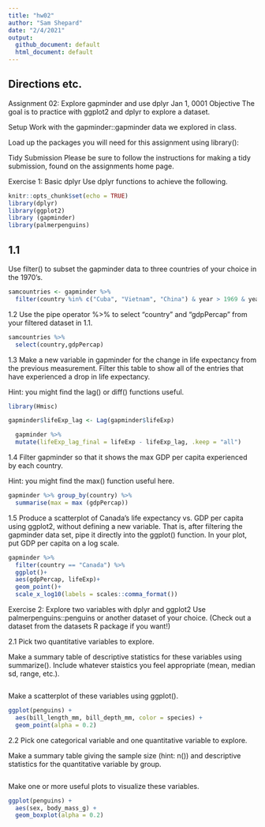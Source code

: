 ```yaml
---
title: "hw02"
author: "Sam Shepard"
date: "2/4/2021"
output:
  github_document: default
  html_document: default
---
```


## Directions etc.

Assignment 02: Explore gapminder and use dplyr
Jan 1, 0001
Objective
The goal is to practice with ggplot2 and dplyr to explore a dataset.

Setup
Work with the gapminder::gapminder data we explored in class.

Load up the packages you will need for this assignment using library():

Tidy Submission
Please be sure to follow the instructions for making a tidy submission, found on the assignments home page.

Exercise 1: Basic dplyr
Use dplyr functions to achieve the following.

```r
knitr::opts_chunk$set(echo = TRUE)
library(dplyr)
library(ggplot2)
library (gapminder)
library(palmerpenguins)
```

## 1.1
Use filter() to subset the gapminder data to three countries of your choice in the 1970’s.

```r
samcountries <- gapminder %>%
  filter(country %in% c("Cuba", "Vietnam", "China") & year > 1969 & year < 1981)
```


1.2
Use the pipe operator %>% to select “country” and “gdpPercap” from your filtered dataset in 1.1.

```r
samcountries %>%
  select(country,gdpPercap)
```

1.3
Make a new variable in gapminder for the change in life expectancy from the previous measurement. Filter this table to show all of the entries that have experienced a drop in life expectancy.

Hint: you might find the lag() or diff() functions useful.

```r
library(Hmisc)

gapminder$lifeExp_lag <- Lag(gapminder$lifeExp)

  gapminder %>% 
  mutate(lifeExp_lag_final = lifeExp - lifeExp_lag, .keep = "all")
```

1.4
Filter gapminder so that it shows the max GDP per capita experienced by each country.

Hint: you might find the max() function useful here.

```r
gapminder %>% group_by(country) %>%
  summarise(max = max (gdpPercap))
```

1.5
Produce a scatterplot of Canada’s life expectancy vs. GDP per capita using ggplot2, without defining a new variable. That is, after filtering the gapminder data set, pipe it directly into the ggplot() function. In your plot, put GDP per capita on a log scale.

```r
gapminder %>%
  filter(country == "Canada") %>%
  ggplot()+
  aes(gdpPercap, lifeExp)+
  geom_point()+
  scale_x_log10(labels = scales::comma_format())
```

Exercise 2: Explore two variables with dplyr and ggplot2
Use palmerpenguins::penguins or another dataset of your choice. (Check out a dataset from the datasets R package if you want!)

2.1
Pick two quantitative variables to explore.

Make a summary table of descriptive statistics for these variables using summarize().
Include whatever staistics you feel appropriate (mean, median sd, range, etc.).
```r

```

Make a scatterplot of these variables using ggplot().
```r
ggplot(penguins) +
  aes(bill_length_mm, bill_depth_mm, color = species) +
  geom_point(alpha = 0.2)
```

2.2
Pick one categorical variable and one quantitative variable to explore.

Make a summary table giving the sample size (hint: n()) and descriptive statistics for the quantitative variable by group.
```r

```

Make one or more useful plots to visualize these variables.
```r
ggplot(penguins) +
  aes(sex, body_mass_g) +
  geom_boxplot(alpha = 0.2)
```
